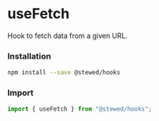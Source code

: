 
# useFetch

Hook to fetch data from a given URL.

### Installation

```bash
npm install --save @stewed/hooks
```

### Import

```js
import { useFetch } from "@stewed/hooks";
```

<Meta of={FetchStories} />

<Stories />

